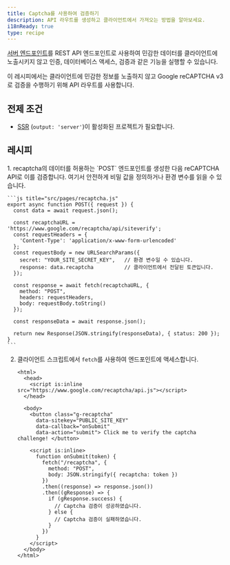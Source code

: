 ```yaml
---
title: Captcha를 사용하여 검증하기
description: API 라우트를 생성하고 클라이언트에서 가져오는 방법을 알아보세요.
i18nReady: true
type: recipe
---
```


[서버 엔드포인트](/ko/guides/endpoints/#서버-엔드포인트-api-라우트)를 REST API 엔드포인트로 사용하여 민감한 데이터를 클라이언트에 노출시키지 않고 인증, 데이터베이스 액세스, 검증과 같은 기능을 실행할 수 있습니다.

이 레시피에서는 클라이언트에 민감한 정보를 노출하지 않고 Google reCAPTCHA v3로 검증을 수행하기 위해 API 라우트를 사용합니다.

## 전제 조건

- [SSR](/ko/guides/server-side-rendering/) (`output: 'server'`)이 활성화된 프로젝트가 필요합니다.

## 레시피

<Steps>
1. recaptcha의 데이터를 허용하는 `POST` 엔드포인트를 생성한 다음 reCAPTCHA API로 이를 검증합니다. 여기서 안전하게 비밀 값을 정의하거나 환경 변수를 읽을 수 있습니다.

    ```js title="src/pages/recaptcha.js"
    export async function POST({ request }) {
      const data = await request.json();

      const recaptchaURL = 'https://www.google.com/recaptcha/api/siteverify';
      const requestHeaders = {
        'Content-Type': 'application/x-www-form-urlencoded'
      };
      const requestBody = new URLSearchParams({
        secret: "YOUR_SITE_SECRET_KEY",   // 환경 변수일 수 있습니다.
        response: data.recaptcha          // 클라이언트에서 전달된 토큰입니다.
      });

      const response = await fetch(recaptchaURL, {
        method: "POST",
        headers: requestHeaders,
        body: requestBody.toString()
      });

      const responseData = await response.json();

      return new Response(JSON.stringify(responseData), { status: 200 });
    }
    ```

2. 클라이언트 스크립트에서 `fetch`를 사용하여 엔드포인트에 액세스합니다.

    ```astro title="src/pages/index.astro"
    <html>
      <head>
        <script is:inline src="https://www.google.com/recaptcha/api.js"></script>
      </head>

      <body>
        <button class="g-recaptcha" 
          data-sitekey="PUBLIC_SITE_KEY" 
          data-callback="onSubmit" 
          data-action="submit"> Click me to verify the captcha challenge! </button>

        <script is:inline>
          function onSubmit(token) {
            fetch("/recaptcha", {
              method: "POST",
              body: JSON.stringify({ recaptcha: token })
            })
            .then((response) => response.json())
            .then((gResponse) => {
              if (gResponse.success) {
                // Captcha 검증이 성공하였습니다.
              } else {
                // Captcha 검증이 실패하였습니다.
              }
            })
          }
        </script>
      </body>
    </html>
    ```
</Steps>